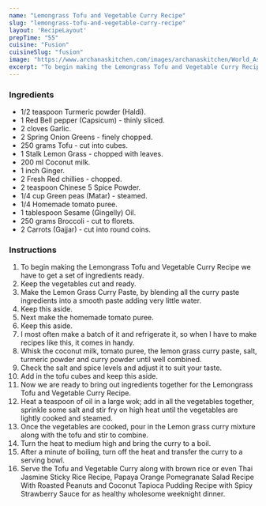 ---
name: "Lemongrass Tofu and Vegetable Curry Recipe"
slug: "lemongrass-tofu-and-vegetable-curry-recipe"
layout: 'RecipeLayout'
prepTime: "55"
cuisine: "Fusion"
cuisineSlug: "fusion"
image: "https://www.archanaskitchen.com/images/archanaskitchen/World_Asian/tofu_vegetable_curry_recipe_shutterstock_181314653.jpg"
excerpt: "To begin making the Lemongrass Tofu and Vegetable Curry Recipe we have to get a set of ingredients ready"
---

### Ingredients

- 1/2 teaspoon Turmeric powder (Haldi).
- 1 Red Bell pepper (Capsicum) - thinly sliced.
- 2 cloves Garlic.
- 2 Spring Onion Greens - finely chopped.
- 250 grams Tofu - cut into cubes.
- 1 Stalk Lemon Grass - chopped with leaves.
- 200 ml Coconut milk.
- 1 inch Ginger.
- 2 Fresh Red chillies - chopped.
- 2 teaspoon Chinese 5 Spice Powder.
- 1/4 cup Green peas (Matar) - steamed.
- 1/4 Homemade tomato puree.
- 1 tablespoon Sesame (Gingelly) Oil.
- 250 grams Broccoli - cut to florets.
- 2 Carrots (Gajjar) - cut into round coins.

### Instructions

1. To begin making the Lemongrass Tofu and Vegetable Curry Recipe we have to get a set of ingredients ready.
1. Keep the vegetables cut and ready.
1. Make the Lemon Grass Curry Paste, by blending all the curry paste ingredients into a smooth paste adding very little water.
1. Keep this aside.
1. Next make the homemade tomato puree.
1. Keep this aside.
1. I most often make a batch of it and refrigerate it, so when I have to make recipes like this, it comes in handy.
1. Whisk the coconut milk, tomato puree, the lemon grass curry paste, salt, turmeric powder and curry powder until well combined.
1. Check the salt and spice levels and adjust it to suit your taste.
1. Add in the tofu cubes and keep this aside.
1. Now we are ready to bring out ingredients together for the Lemongrass Tofu and Vegetable Curry Recipe.
1. Heat a teaspoon of oil in a large wok; add in all the vegetables together, sprinkle some salt and stir fry on high heat until the vegetables are lightly cooked and steamed.
1. Once the vegetables are cooked, pour in the Lemon grass curry mixture along with the tofu and stir to combine.
1. Turn the heat to medium high and bring the curry to a boil.
1. After a minute of boiling, turn off the heat and transfer the curry to a serving bowl.
1. Serve the Tofu and Vegetable Curry along with brown rice or even Thai Jasmine Sticky Rice Recipe, Papaya Orange Pomegranate Salad Recipe With Roasted Peanuts and Coconut Tapioca Pudding Recipe with Spicy Strawberry Sauce for as healthy wholesome weeknight dinner.
